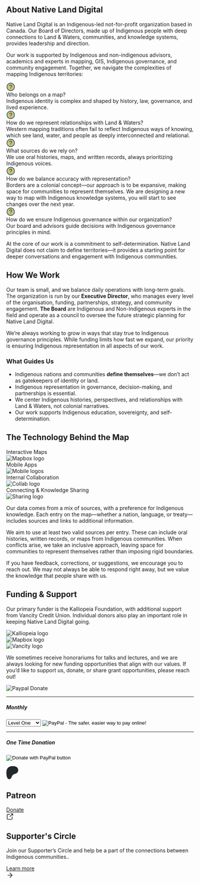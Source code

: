 
## About Native Land Digital

<div class="mt-4 nld-text-lg nld-text-teal-500">Native Land Digital is an Indigenous-led not-for-profit organization based in Canada. Our Board of Directors, made up of Indigenous people with deep connections to Land & Waters, communities, and knowledge systems, provides leadership and direction.</div>

Our work is supported by Indigenous and non-indigenous advisors, academics and experts in mapping, GIS, Indigenous governance, and community engagement. Together, we navigate the complexities of mapping Indigenous territories:
<div className="mt-4 nld-font-noto nld-text-md">
  <div className="flex items-center">
    <svg width="24" height="24" viewBox="0 0 24 24" fill="none" xmlns="http://www.w3.org/2000/svg">
      <path d="M21 12C21 7.02944 16.9706 3 12 3C7.02944 3 3 7.02944 3 12C3 16.9706 7.02944 21 12 21C16.9706 21 21 16.9706 21 12Z" fill="#DEC170"/>
      <path d="M21 12C21 7.02944 16.9706 3 12 3C7.02944 3 3 7.02944 3 12C3 16.9706 7.02944 21 12 21C16.9706 21 21 16.9706 21 12ZM23 12C23 18.0751 18.0751 23 12 23C5.92487 23 1 18.0751 1 12C1 5.92487 5.92487 1 12 1C18.0751 1 23 5.92487 23 12Z" fill="#29646F"/>
      <path d="M9.89371 6.54728C10.708 6.0688 11.665 5.89356 12.5959 6.05314C13.5268 6.21282 14.3713 6.69686 14.9796 7.41935C15.5878 8.14175 15.9212 9.05615 15.9201 10.0004L15.9074 10.2807C15.7799 11.6553 14.7346 12.5759 13.9748 13.0824C13.5393 13.3727 13.1107 13.5857 12.7951 13.726C12.6358 13.7968 12.5011 13.8503 12.4045 13.8871C12.3562 13.9055 12.3168 13.92 12.2882 13.9301C12.2741 13.9351 12.2628 13.9398 12.2541 13.9428C12.2498 13.9443 12.2462 13.9457 12.2433 13.9467C12.242 13.9471 12.2404 13.9473 12.2394 13.9477L12.2375 13.9486L12.1379 13.976C11.6432 14.087 11.1346 13.8071 10.9709 13.3158C10.7968 12.7926 11.0791 12.2265 11.6017 12.0512H11.6037C11.6063 12.0503 11.6113 12.0488 11.6183 12.0463C11.6336 12.0409 11.6591 12.0317 11.6925 12.019C11.76 11.9933 11.8606 11.953 11.9826 11.8988C12.2294 11.7892 12.5511 11.6279 12.8654 11.4184C13.5548 10.9588 13.9199 10.4694 13.9201 10.0004V9.99845C13.9208 9.5262 13.7545 9.06875 13.4504 8.70744C13.1462 8.3461 12.7235 8.10369 12.258 8.02384C11.7925 7.94406 11.3135 8.03164 10.9064 8.27092C10.4993 8.51017 10.1901 8.88607 10.0334 9.33146L9.9943 9.42619C9.77872 9.88503 9.24648 10.1156 8.75797 9.94377C8.23707 9.76051 7.96352 9.1893 8.14664 8.66838L8.20914 8.50236C8.53842 7.68397 9.13033 6.99593 9.89371 6.54728Z" fill="#29646F"/>
      <path d="M12.0098 16C12.5621 16 13.0098 16.4477 13.0098 17C13.0098 17.5523 12.5621 18 12.0098 18H12C11.4477 18 11 17.5523 11 17C11 16.4477 11.4477 16 12 16H12.0098Z" fill="#29646F"/>
    </svg>
    <div className="ml-3 nld-text-teal-500 font-semibold">Who belongs on a map?</div>
  </div>
  <div>
    <div className="ml-9">Indigenous identity is complex and shaped by history, law, governance, and lived experience.</div>
  </div>
</div> 
<div className="mt-4 nld-font-noto nld-text-md">
  <div className="flex items-center">
    <svg width="24" height="24" viewBox="0 0 24 24" fill="none" xmlns="http://www.w3.org/2000/svg">
      <path d="M21 12C21 7.02944 16.9706 3 12 3C7.02944 3 3 7.02944 3 12C3 16.9706 7.02944 21 12 21C16.9706 21 21 16.9706 21 12Z" fill="#DEC170"/>
      <path d="M21 12C21 7.02944 16.9706 3 12 3C7.02944 3 3 7.02944 3 12C3 16.9706 7.02944 21 12 21C16.9706 21 21 16.9706 21 12ZM23 12C23 18.0751 18.0751 23 12 23C5.92487 23 1 18.0751 1 12C1 5.92487 5.92487 1 12 1C18.0751 1 23 5.92487 23 12Z" fill="#29646F"/>
      <path d="M9.89371 6.54728C10.708 6.0688 11.665 5.89356 12.5959 6.05314C13.5268 6.21282 14.3713 6.69686 14.9796 7.41935C15.5878 8.14175 15.9212 9.05615 15.9201 10.0004L15.9074 10.2807C15.7799 11.6553 14.7346 12.5759 13.9748 13.0824C13.5393 13.3727 13.1107 13.5857 12.7951 13.726C12.6358 13.7968 12.5011 13.8503 12.4045 13.8871C12.3562 13.9055 12.3168 13.92 12.2882 13.9301C12.2741 13.9351 12.2628 13.9398 12.2541 13.9428C12.2498 13.9443 12.2462 13.9457 12.2433 13.9467C12.242 13.9471 12.2404 13.9473 12.2394 13.9477L12.2375 13.9486L12.1379 13.976C11.6432 14.087 11.1346 13.8071 10.9709 13.3158C10.7968 12.7926 11.0791 12.2265 11.6017 12.0512H11.6037C11.6063 12.0503 11.6113 12.0488 11.6183 12.0463C11.6336 12.0409 11.6591 12.0317 11.6925 12.019C11.76 11.9933 11.8606 11.953 11.9826 11.8988C12.2294 11.7892 12.5511 11.6279 12.8654 11.4184C13.5548 10.9588 13.9199 10.4694 13.9201 10.0004V9.99845C13.9208 9.5262 13.7545 9.06875 13.4504 8.70744C13.1462 8.3461 12.7235 8.10369 12.258 8.02384C11.7925 7.94406 11.3135 8.03164 10.9064 8.27092C10.4993 8.51017 10.1901 8.88607 10.0334 9.33146L9.9943 9.42619C9.77872 9.88503 9.24648 10.1156 8.75797 9.94377C8.23707 9.76051 7.96352 9.1893 8.14664 8.66838L8.20914 8.50236C8.53842 7.68397 9.13033 6.99593 9.89371 6.54728Z" fill="#29646F"/>
      <path d="M12.0098 16C12.5621 16 13.0098 16.4477 13.0098 17C13.0098 17.5523 12.5621 18 12.0098 18H12C11.4477 18 11 17.5523 11 17C11 16.4477 11.4477 16 12 16H12.0098Z" fill="#29646F"/>
    </svg>
    <div className="ml-3 nld-text-teal-500 font-semibold">How do we represent relationships with Land & Waters?</div>
  </div>
  <div>
    <div className="ml-9">Western mapping traditions often fail to reflect Indigenous ways of knowing, which see land, water, and people as deeply interconnected and relational.</div>
  </div>
</div> 
<div className="mt-4 nld-font-noto nld-text-md">
  <div className="flex items-center">
    <svg width="24" height="24" viewBox="0 0 24 24" fill="none" xmlns="http://www.w3.org/2000/svg">
      <path d="M21 12C21 7.02944 16.9706 3 12 3C7.02944 3 3 7.02944 3 12C3 16.9706 7.02944 21 12 21C16.9706 21 21 16.9706 21 12Z" fill="#DEC170"/>
      <path d="M21 12C21 7.02944 16.9706 3 12 3C7.02944 3 3 7.02944 3 12C3 16.9706 7.02944 21 12 21C16.9706 21 21 16.9706 21 12ZM23 12C23 18.0751 18.0751 23 12 23C5.92487 23 1 18.0751 1 12C1 5.92487 5.92487 1 12 1C18.0751 1 23 5.92487 23 12Z" fill="#29646F"/>
      <path d="M9.89371 6.54728C10.708 6.0688 11.665 5.89356 12.5959 6.05314C13.5268 6.21282 14.3713 6.69686 14.9796 7.41935C15.5878 8.14175 15.9212 9.05615 15.9201 10.0004L15.9074 10.2807C15.7799 11.6553 14.7346 12.5759 13.9748 13.0824C13.5393 13.3727 13.1107 13.5857 12.7951 13.726C12.6358 13.7968 12.5011 13.8503 12.4045 13.8871C12.3562 13.9055 12.3168 13.92 12.2882 13.9301C12.2741 13.9351 12.2628 13.9398 12.2541 13.9428C12.2498 13.9443 12.2462 13.9457 12.2433 13.9467C12.242 13.9471 12.2404 13.9473 12.2394 13.9477L12.2375 13.9486L12.1379 13.976C11.6432 14.087 11.1346 13.8071 10.9709 13.3158C10.7968 12.7926 11.0791 12.2265 11.6017 12.0512H11.6037C11.6063 12.0503 11.6113 12.0488 11.6183 12.0463C11.6336 12.0409 11.6591 12.0317 11.6925 12.019C11.76 11.9933 11.8606 11.953 11.9826 11.8988C12.2294 11.7892 12.5511 11.6279 12.8654 11.4184C13.5548 10.9588 13.9199 10.4694 13.9201 10.0004V9.99845C13.9208 9.5262 13.7545 9.06875 13.4504 8.70744C13.1462 8.3461 12.7235 8.10369 12.258 8.02384C11.7925 7.94406 11.3135 8.03164 10.9064 8.27092C10.4993 8.51017 10.1901 8.88607 10.0334 9.33146L9.9943 9.42619C9.77872 9.88503 9.24648 10.1156 8.75797 9.94377C8.23707 9.76051 7.96352 9.1893 8.14664 8.66838L8.20914 8.50236C8.53842 7.68397 9.13033 6.99593 9.89371 6.54728Z" fill="#29646F"/>
      <path d="M12.0098 16C12.5621 16 13.0098 16.4477 13.0098 17C13.0098 17.5523 12.5621 18 12.0098 18H12C11.4477 18 11 17.5523 11 17C11 16.4477 11.4477 16 12 16H12.0098Z" fill="#29646F"/>
    </svg>
    <div className="ml-3 nld-text-teal-500 font-semibold">What sources do we rely on?</div>
  </div>
  <div>
    <div className="ml-9">We use oral histories, maps, and written records, always prioritizing Indigenous voices.</div>
  </div>
</div> 
<div className="mt-4 nld-font-noto nld-text-md">
  <div className="flex items-center">
    <svg width="24" height="24" viewBox="0 0 24 24" fill="none" xmlns="http://www.w3.org/2000/svg">
      <path d="M21 12C21 7.02944 16.9706 3 12 3C7.02944 3 3 7.02944 3 12C3 16.9706 7.02944 21 12 21C16.9706 21 21 16.9706 21 12Z" fill="#DEC170"/>
      <path d="M21 12C21 7.02944 16.9706 3 12 3C7.02944 3 3 7.02944 3 12C3 16.9706 7.02944 21 12 21C16.9706 21 21 16.9706 21 12ZM23 12C23 18.0751 18.0751 23 12 23C5.92487 23 1 18.0751 1 12C1 5.92487 5.92487 1 12 1C18.0751 1 23 5.92487 23 12Z" fill="#29646F"/>
      <path d="M9.89371 6.54728C10.708 6.0688 11.665 5.89356 12.5959 6.05314C13.5268 6.21282 14.3713 6.69686 14.9796 7.41935C15.5878 8.14175 15.9212 9.05615 15.9201 10.0004L15.9074 10.2807C15.7799 11.6553 14.7346 12.5759 13.9748 13.0824C13.5393 13.3727 13.1107 13.5857 12.7951 13.726C12.6358 13.7968 12.5011 13.8503 12.4045 13.8871C12.3562 13.9055 12.3168 13.92 12.2882 13.9301C12.2741 13.9351 12.2628 13.9398 12.2541 13.9428C12.2498 13.9443 12.2462 13.9457 12.2433 13.9467C12.242 13.9471 12.2404 13.9473 12.2394 13.9477L12.2375 13.9486L12.1379 13.976C11.6432 14.087 11.1346 13.8071 10.9709 13.3158C10.7968 12.7926 11.0791 12.2265 11.6017 12.0512H11.6037C11.6063 12.0503 11.6113 12.0488 11.6183 12.0463C11.6336 12.0409 11.6591 12.0317 11.6925 12.019C11.76 11.9933 11.8606 11.953 11.9826 11.8988C12.2294 11.7892 12.5511 11.6279 12.8654 11.4184C13.5548 10.9588 13.9199 10.4694 13.9201 10.0004V9.99845C13.9208 9.5262 13.7545 9.06875 13.4504 8.70744C13.1462 8.3461 12.7235 8.10369 12.258 8.02384C11.7925 7.94406 11.3135 8.03164 10.9064 8.27092C10.4993 8.51017 10.1901 8.88607 10.0334 9.33146L9.9943 9.42619C9.77872 9.88503 9.24648 10.1156 8.75797 9.94377C8.23707 9.76051 7.96352 9.1893 8.14664 8.66838L8.20914 8.50236C8.53842 7.68397 9.13033 6.99593 9.89371 6.54728Z" fill="#29646F"/>
      <path d="M12.0098 16C12.5621 16 13.0098 16.4477 13.0098 17C13.0098 17.5523 12.5621 18 12.0098 18H12C11.4477 18 11 17.5523 11 17C11 16.4477 11.4477 16 12 16H12.0098Z" fill="#29646F"/>
    </svg>
    <div className="ml-3 nld-text-teal-500 font-semibold">How do we balance accuracy with representation?</div>
  </div>
  <div>
    <div className="ml-9">Borders are a colonial concept—our approach is to be expansive, making space for communities to represent themselves. We are designing a new way to map with Indigenous knowledge systems, you will start to see changes over the next year. </div>
  </div>
</div> 
<div className="mt-4 nld-font-noto nld-text-md">
  <div className="flex items-center">
    <svg width="24" height="24" viewBox="0 0 24 24" fill="none" xmlns="http://www.w3.org/2000/svg">
      <path d="M21 12C21 7.02944 16.9706 3 12 3C7.02944 3 3 7.02944 3 12C3 16.9706 7.02944 21 12 21C16.9706 21 21 16.9706 21 12Z" fill="#DEC170"/>
      <path d="M21 12C21 7.02944 16.9706 3 12 3C7.02944 3 3 7.02944 3 12C3 16.9706 7.02944 21 12 21C16.9706 21 21 16.9706 21 12ZM23 12C23 18.0751 18.0751 23 12 23C5.92487 23 1 18.0751 1 12C1 5.92487 5.92487 1 12 1C18.0751 1 23 5.92487 23 12Z" fill="#29646F"/>
      <path d="M9.89371 6.54728C10.708 6.0688 11.665 5.89356 12.5959 6.05314C13.5268 6.21282 14.3713 6.69686 14.9796 7.41935C15.5878 8.14175 15.9212 9.05615 15.9201 10.0004L15.9074 10.2807C15.7799 11.6553 14.7346 12.5759 13.9748 13.0824C13.5393 13.3727 13.1107 13.5857 12.7951 13.726C12.6358 13.7968 12.5011 13.8503 12.4045 13.8871C12.3562 13.9055 12.3168 13.92 12.2882 13.9301C12.2741 13.9351 12.2628 13.9398 12.2541 13.9428C12.2498 13.9443 12.2462 13.9457 12.2433 13.9467C12.242 13.9471 12.2404 13.9473 12.2394 13.9477L12.2375 13.9486L12.1379 13.976C11.6432 14.087 11.1346 13.8071 10.9709 13.3158C10.7968 12.7926 11.0791 12.2265 11.6017 12.0512H11.6037C11.6063 12.0503 11.6113 12.0488 11.6183 12.0463C11.6336 12.0409 11.6591 12.0317 11.6925 12.019C11.76 11.9933 11.8606 11.953 11.9826 11.8988C12.2294 11.7892 12.5511 11.6279 12.8654 11.4184C13.5548 10.9588 13.9199 10.4694 13.9201 10.0004V9.99845C13.9208 9.5262 13.7545 9.06875 13.4504 8.70744C13.1462 8.3461 12.7235 8.10369 12.258 8.02384C11.7925 7.94406 11.3135 8.03164 10.9064 8.27092C10.4993 8.51017 10.1901 8.88607 10.0334 9.33146L9.9943 9.42619C9.77872 9.88503 9.24648 10.1156 8.75797 9.94377C8.23707 9.76051 7.96352 9.1893 8.14664 8.66838L8.20914 8.50236C8.53842 7.68397 9.13033 6.99593 9.89371 6.54728Z" fill="#29646F"/>
      <path d="M12.0098 16C12.5621 16 13.0098 16.4477 13.0098 17C13.0098 17.5523 12.5621 18 12.0098 18H12C11.4477 18 11 17.5523 11 17C11 16.4477 11.4477 16 12 16H12.0098Z" fill="#29646F"/>
    </svg>
    <div className="ml-3 nld-text-teal-500 font-semibold">How do we ensure Indigenous governance within our organization?</div>
  </div>
  <div>
    <div className="ml-9">Our board and advisors guide decisions with Indigenous governance principles in mind.</div>
  </div>
</div> 

At the core of our work is a commitment to self-determination. Native Land Digital does not claim to define territories—it provides a starting point for deeper conversations and engagement with Indigenous communities.

## How We Work

Our team is small, and we balance daily operations with long-term goals. The organization is run by our **Executive Director**, who manages every level of the organisation, funding, partnerships, strategy, and community engagement. **The Board** are Indigenous and Non-Indigenous experts in the field and operate as a council to oversee the future strategic planning for Native Land Digital. 

We’re always working to grow in ways that stay true to Indigenous governance principles. While funding limits how fast we expand, our priority is ensuring Indigenous representation in all aspects of our work.

### What Guides Us

- Indigenous nations and communities **define themselves**—we don’t act as gatekeepers of identity or land.
- Indigenous representation in governance, decision-making, and partnerships is essential.
- We center Indigenous histories, perspectives, and relationships with Land & Waters, not colonial narratives.
- Our work supports Indigenous education, sovereignty, and self-determination.

## The Technology Behind the Map

<div className="grid grid-cols-2 gap-4 mt-4">
  <div className="rounded-xl nld-bg-grey-50 border nld-border-teal-100 p-4 text-center flex items-center">
    <div className="w-3/4 m-auto">
      <div className="nld-text-grey-500 font-semibold">Interactive Maps</div>
      <img className="w-full" src="https://d75cfcm8x0ifj.cloudfront.net/mapbox-brand.png" alt="Mapbox logo" />
    </div>
  </div>
  <div className="rounded-xl nld-bg-grey-50 border nld-border-teal-100 p-4 text-center flex items-center">
    <div className="w-3/4 m-auto">
      <div className="nld-text-grey-500 font-semibold">Mobile Apps</div>
      <img className="w-full" src="https://d75cfcm8x0ifj.cloudfront.net/mobile-logos.png" alt="Mobile logos" />
    </div>
  </div>
  <div className="rounded-xl nld-bg-grey-50 border nld-border-teal-100 p-4 text-center flex items-center">
    <div className="w-3/4 m-auto">
      <div className="nld-text-grey-500 font-semibold">Internal Collaboration</div>
      <img className="w-full" src="https://d75cfcm8x0ifj.cloudfront.net/collab-logos.png" alt="Collab logo" />
    </div>
  </div>
  <div className="rounded-xl nld-bg-grey-50 border nld-border-teal-100 p-4 text-center flex items-center">
    <div className="w-3/4 m-auto">
      <div className="nld-text-grey-500 font-semibold">Connecting & Knowledge Sharing</div>
      <img className="w-full" src="https://d75cfcm8x0ifj.cloudfront.net/sharing-logos.png" alt="Sharing logo" />
    </div>
  </div>
</div>

Our data comes from a mix of sources, with a preference for Indigenous knowledge. Each entry on the map—whether a nation, language, or treaty—includes sources and links to additional information.

We aim to use at least two valid sources per entry. These can include oral histories, written records, or maps from Indigenous communities. When conflicts arise, we take an inclusive approach, leaving space for communities to represent themselves rather than imposing rigid boundaries.

If you have feedback, corrections, or suggestions, we encourage you to reach out. We may not always be able to respond right away, but we value the knowledge that people share with us.

## Funding & Support

Our primary funder is the Kalliopeia Foundation, with additional support from Vancity Credit Union. Individual donors also play an important role in keeping Native Land Digital going.

<div className="grid grid-cols-3 gap-4 mt-8">
  <div className="m-auto"><img className="w-40" src="https://d75cfcm8x0ifj.cloudfront.net/kalliopeia-logo.webp" alt="Kalliopeia logo" /></div>
  <div className="m-auto"><img className="w-40" src="https://d75cfcm8x0ifj.cloudfront.net/mapbox-logo.webp" alt="Mapbox logo" /></div>
  <div className="m-auto"><img className="w-40" src="https://d75cfcm8x0ifj.cloudfront.net/vancity-logo.webp" alt="Vancity logo" /></div>
</div>

We sometimes receive honorariums for talks and lectures, and we are always looking for new funding opportunities that align with our values. If you’d like to support us, donate, or share grant opportunities, please reach out!

<div className="grid grid-cols-2 gap-8 m-auto mt-8">
  <div className="nld-bg-teal-500 rounded-xl">
    <div className="w-full m-4">
      <img style={{ margin : '0 auto'}} src="https://d75cfcm8x0ifj.cloudfront.net/paypal-donate.png" alt="Paypal Donate" />
    </div>
    <hr className="border-whit w-5/6 m-auto my-4" />
    <div>
      <form className="text-center" action="https://www.paypal.com/cgi-bin/webscr" method="post" target="_top">
          <input name="cmd" type="hidden" value="_s-xclick" />
          <input name="hosted_button_id" type="hidden" value="Y88A8B6GCV6S2" />
          <input name="on0" type="hidden" value="Supporter Levels" />
          <h5 className="nld-text-lg font-semibold text-white">Monthly</h5>
          <select className="my-2.5 text-sm capitalize h-12 border border-gray-300 text-gray-600 text-base rounded-lg block w-5/6 m-auto py-2.5 px-4 focus:outline-none" name="os0">
            <option value="Level One">Level One</option>
            <option value="Level Two">Level Two</option>
            <option value="Level Three">Level Three</option>
          </select>
          <input name="currency_code" type="hidden" value="USD" />
          <input className="mt-4" alt="PayPal - The safer, easier way to pay online!" name="submit" src="https://www.paypalobjects.com/en_US/i/btn/btn_subscribeCC_LG.gif" type="image" />
          <img src="https://www.paypalobjects.com/en_US/i/scr/pixel.gif" alt="" />
      </form>
    </div>
    <hr className="border-whit w-5/6 m-auto my-4" />
    <div>
      <form className="text-center" action="https://www.paypal.com/donate?hosted_button_id=NPGUNMQBBRNFJ" method="post" target="_top">
        <h5 className="nld-text-lg font-semibold text-white">One Time Donation</h5>
        <input name="hosted_button_id" type="hidden" value="Y4VQ7Q5LH9SS2" />
        <input className="mt-4" title="PayPal - The safer, easier way to pay online!" alt="Donate with PayPal button" name="submit" src="https://www.paypalobjects.com/en_US/i/btn/btn_donateCC_LG.gif" type="image" />
        <img src="https://www.paypal.com/en_CA/i/scr/pixel.gif" alt="" />
      </form>
    </div>
  </div>
  <div>
    <div className="nld-bg-green-500 rounded-lg p-8">
      <div className="flex items-center">
        <svg width="33" height="36" viewBox="0 0 33 36" fill="none" xmlns="http://www.w3.org/2000/svg">
          <path d="M32.1623 10.503C32.1623 6.01731 28.6923 2.36429 24.6352 1.04813C19.5905 -0.590355 12.9443 -0.348611 8.11314 1.93452C2.26768 4.70115 0.452653 10.7716 0.372578 16.8421C0.319195 21.8112 0.799645 34.946 8.16652 35.0266C13.6383 35.1071 14.439 28.016 16.9747 24.6047C18.7631 22.1873 21.0852 21.4889 23.9412 20.7905C28.8525 19.5818 32.1889 15.6871 32.1623 10.5299V10.503Z" fill="#23282B"/>
        </svg>
        <h2 className="uppercase nld-font-h3 text-black ml-4 mb-2.5">Patreon</h2>
      </div>
      <div className="mt-4">
        <a className="rounded-full border border-black px-4 py-2.5 items-center inline-flex" href="https://www.patreon.com/nativeland">
          <div className="text-black">Donate</div>
          <svg className="ml-2.5 inline" width="20" height="20" viewBox="0 0 20 20" fill="none" xmlns="http://www.w3.org/2000/svg">
            <path d="M9.16699 3.33301C9.62708 3.33318 10 3.70686 10 4.16699C9.99982 4.62697 9.62697 4.99982 9.16699 5H4.16699C3.94598 5 3.73343 5.08786 3.57715 5.24414C3.42105 5.40033 3.33309 5.61219 3.33301 5.83301V15.833C3.33301 16.054 3.42087 16.2666 3.57715 16.4229C3.73343 16.5791 3.94598 16.667 4.16699 16.667H14.167C14.3878 16.6669 14.5997 16.579 14.7559 16.4229C14.9121 16.2666 15 16.054 15 15.833V10.833C15.0002 10.373 15.373 10.0002 15.833 10C16.2931 10 16.6668 10.3729 16.667 10.833V15.833C16.667 16.4959 16.4032 17.1318 15.9346 17.6006C15.4658 18.0693 14.8299 18.3329 14.167 18.333H4.16699C3.50395 18.333 2.86825 18.0694 2.39941 17.6006C1.93057 17.1317 1.66699 16.496 1.66699 15.833V5.83301C1.66708 5.17008 1.93065 4.53419 2.39941 4.06543C2.86822 3.59679 3.5041 3.33301 4.16699 3.33301H9.16699ZM17.5 1.66699C17.5419 1.66699 17.5828 1.67176 17.623 1.67773C17.637 1.67982 17.6512 1.6808 17.665 1.68359C17.6796 1.68652 17.6937 1.69066 17.708 1.69434C17.7184 1.69701 17.729 1.69907 17.7393 1.70215C17.7525 1.70612 17.7653 1.71121 17.7783 1.71582C17.8917 1.75596 17.9982 1.82044 18.0889 1.91113C18.1188 1.94103 18.1455 1.97286 18.1699 2.00586C18.1782 2.01712 18.1866 2.02835 18.1943 2.04004C18.2322 2.09711 18.2618 2.15785 18.2842 2.2207C18.2888 2.23367 18.2939 2.24651 18.2979 2.25977C18.3093 2.29789 18.3164 2.33686 18.3223 2.37598C18.3283 2.41653 18.333 2.45776 18.333 2.5V7.5C18.333 7.96024 17.9602 8.33301 17.5 8.33301C17.0398 8.33301 16.667 7.96024 16.667 7.5V4.51074L10.5889 10.5889C10.2634 10.9143 9.73656 10.9143 9.41113 10.5889C9.08572 10.2634 9.08573 9.73657 9.41113 9.41113L15.4893 3.33301H12.5C12.0398 3.33301 11.667 2.96024 11.667 2.5C11.667 2.03976 12.0398 1.66699 12.5 1.66699H17.5Z" fill="#23282B"/>
          </svg>
        </a>
      </div>
    </div>
    <div className="nld-bg-yellow-500 rounded-lg p-8 mt-4">
      <h2 className="nld-font-h3 text-black">Supporter's Circle</h2>
      <p className="mt-4 text-black nld-font-lg">Join our Supporter’s Circle and help be a part of the connections between Indigenous communities..</p>
      <div className="mt-4">
        <a className="rounded-full border border-black px-4 py-2.5 items-center inline-flex" href="/support/supporters-circle">
          <div className="text-black">Learn more</div>
          <svg className="ml-2.5 inline" width="20" height="20" viewBox="0 0 20 20" fill="none" xmlns="http://www.w3.org/2000/svg">
            <path d="M9.41073 3.57757C9.73616 3.25214 10.2637 3.25214 10.5891 3.57757L16.4224 9.41091C16.4623 9.45075 16.4979 9.49471 16.5291 9.54193C16.5497 9.57317 16.5676 9.60561 16.5836 9.63877C16.6017 9.67643 16.6176 9.71541 16.63 9.75596C16.6351 9.77287 16.6389 9.79009 16.643 9.80723C16.6577 9.86919 16.6666 9.93364 16.6666 10.0001C16.6666 10.0693 16.6564 10.136 16.6405 10.2003C16.6371 10.2144 16.6342 10.2287 16.63 10.2426C16.6175 10.2834 16.6018 10.3227 16.5836 10.3606C16.5669 10.3953 16.5476 10.4289 16.5258 10.4615C16.5153 10.4772 16.5039 10.4922 16.4924 10.5071C16.4707 10.5353 16.4483 10.5635 16.4224 10.5893L10.5891 16.4226C10.2637 16.748 9.73614 16.748 9.41073 16.4226C9.08531 16.0972 9.08535 15.5697 9.41073 15.2442L13.8215 10.8334H4.16659C3.70637 10.8334 3.33329 10.4603 3.33325 10.0001C3.33325 9.53986 3.70635 9.16677 4.16659 9.16677H13.8215L9.41073 4.75596C9.08531 4.43054 9.08535 3.90302 9.41073 3.57757Z" fill="#23282B"/>
          </svg>
        </a>
      </div>
    </div>
  </div>
</div>
